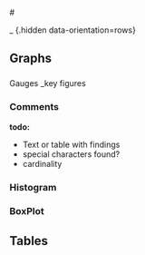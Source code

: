 # <table>_<field> {.hidden data-orientation=rows}

<sidebar>
    
## Graphs {.tabset .tabset-fade}
    
### <field>
Gauges _key figures
  
### Comments

**todo:  **

- Text or table with findings
- special characters found?
- cardinality
  
### Histogram 
  
### BoxPlot
  
## Tables {.tabset .tabset-fade}
  
